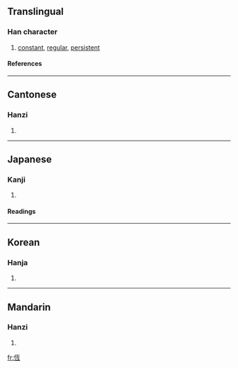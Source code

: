 {{see|恒}}

==Translingual==
===Han character===
{{Han char|rn=61|rad=心|as=06|sn=9|four=9101<sub>7</sub>|canj=心一月一 (PMBM)}}
# [[constant]], [[regular]], [[persistent]]
====References====
{{Han ref|kx=0383.250|dkj=10528|dj=0714.010|hdz=42294.160|uh=6046|ud=24646|bh=ABED|bd=44013}}
----
==Cantonese==
===Hanzi===
{{yue-hanzi|jyut=|y=hang4}}
# {{defn|Cantonese}}
----
==Japanese==
===Kanji===
{{ja-kanji|grade=|rs=心06}}
# {{defn|Japanese}} 
====Readings====
{{ja-readings|on=[[こう]] (kō)|kun=[[つね]] (tsune)}}
----
==Korean==
===Hanja===
{{ko-hanja|hangeul=항|eumhun=|rv=hang|mr=hang|y=hang}}
# {{defn|Korean}}
----
==Mandarin==
===Hanzi===
{{cmn-hanzi|sim=恒|pin=[[héng]] ([[heng2]])|wg=heng<sup>2</sup>}}
# {{defn|Mandarin}}

[[fr:恆]]